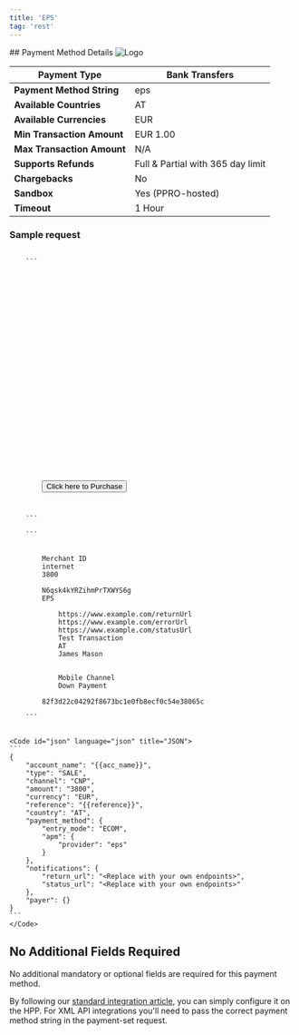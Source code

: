 ```yaml
---
title: 'EPS'
tag: 'rest'
---
```

        
<div className="flex justify-between items-baseline">
    ## Payment Method Details
    <img alt="Logo" style={{maxWidth: "150px"}} src="/sites/default/files/migrated_images/assets/images/apms/eps.png" />
</div>

| **Payment Type**           | Bank Transfers                    |
| -------------------------- | --------------------------------- |
| **Payment Method String**  | eps                               |
| **Available Countries**    | AT                                |
| **Available Currencies**   | EUR                               |
| **Min Transaction Amount** | EUR 1.00                          |
| **Max Transaction Amount** | N/A                               |
| **Supports Refunds**       | Full & Partial with 365 day limit |
| **Chargebacks**            | No                                |
| **Sandbox**                | Yes (PPRO-hosted)                 |
| **Timeout**                | 1 Hour                            |

### Sample request
<CodeGroup>
	<Code id="html" language="markup" title="HTML POST (HPP)" active>
	```
	<form method="POST" action="https://pay.sandbox.realexpayments.com/pay">
		<input type="hidden" name="TIMESTAMP" value ="{{ timestamp }}">
		<input type="hidden" name="MERCHANT_ID" value ="{{merchantId}}">
		<input type="hidden" name="ACCOUNT" value ="internet">
		<input type="hidden" name="ORDER_ID" value ="20230202110644-63db994455de7">
		<input type="hidden" name="AMOUNT" value ="3800">
		<input type="hidden" name="CURRENCY" value ="EUR">
		<input type="hidden" name="SHA1HASH" value ="709eb5aad844533ea5130d3ab8ea224b6d8c1905">
		<input type="hidden" name="AUTO_SETTLE_FLAG" value ="1">
		<input type="hidden" name="HPP_VERSION" value ="2">
		<input type="hidden" name="HPP_CUSTOMER_COUNTRY" value ="AT">
		<input type="hidden" name="HPP_CUSTOMER_FIRSTNAME" value ="James">
		<input type="hidden" name="HPP_CUSTOMER_LASTNAME" value ="Mason">
		<input type="hidden" name="MERCHANT_RESPONSE_URL" value ="https://www.example.com/statusUrl">
		<input type="hidden" name="HPP_TX_STATUS_URL" value ="https://www.example.com/statusUrl">
		<input type="hidden" name="HPP_ADDRESS_MATCH_INDICATOR" value ="false">
		<input type="hidden" name="HPP_BILLING_STREET1" value ="Flat 123">
		<input type="hidden" name="HPP_BILLING_CITY" value ="Halifax">
		<input type="hidden" name="HPP_BILLING_POSTALCODE" value ="E77 4QJ">
		<input type="hidden" name="HPP_BILLING_COUNTRY" value ="826">
		<input type="hidden" name="HPP_LANG" value ="EN">
		<input type="hidden" name="HPP_CHALLENGE_REQUEST_INDICATOR" value ="NO_PREFERENCE">
		<input type="hidden" name="HPP_CUSTOMER_EMAIL" value ="james.mason@example.com">
		<input type="hidden" name="COMMENT1" value="Mobile Channel">
		<input type="hidden" name="COMMENT2" value="Down Payment">
		<input type="hidden" name="CARD_PAYMENT_BUTTON" value="Pay Now">
		<input type="submit" value="Click here to Purchase">
	</form>
	```
	</Code>
	<Code id="xml" title="XML" language="markup">
	```
	<?xml version='1.0' encoding='UTF-8'?>			
	<request type='payment-set' timestamp='{{timestamp}}'>			
		<merchantid>Merchant ID</merchantid>		
		<account>internet</account>		
		<amount currency='EUR'>3800</amount>		
		<autosettle flag='1' />		
		<orderid>N6qsk4kYRZihmPrTXWYS6g</orderid>		
		<paymentmethod>EPS</paymentmethod>		
		<paymentmethoddetails>		
			<returnurl>https://www.example.com/returnUrl</returnurl>	
			<errorurl>https://www.example.com/errorUrl</errorurl>	
			<statusupdateurl>https://www.example.com/statusUrl</statusupdateurl>	
			<descriptor>Test Transaction</descriptor>	
			<country>AT</country>	
			<accountholdername>James Mason</accountholdername>			
		</paymentmethoddetails>		
		<comments>		
			<comment id='1'>Mobile Channel</comment>	
			<comment id='2'>Down Payment</comment>	
		</comments>		
		<sha1hash>82f3d22c04292f8673bc1e0fb8ecf0c54e38065c</sha1hash>		
	</request>
	```
	</Code>

	<Code id="json" language="json" title="JSON">
	```
	{                        
		"account_name": "{{acc_name}}",                
		"type": "SALE",                
		"channel": "CNP",                
		"amount": "3800",                
		"currency": "EUR",                
		"reference": "{{reference}}",                
		"country": "AT",                
		"payment_method": {                
			"entry_mode": "ECOM",        
			"apm": {        
				"provider": "eps"
			}        
		},                
		"notifications": {                
			"return_url": "<Replace with your own endpoints>",                
			"status_url": "<Replace with your own endpoints>"                
		},                
		"payer": {}                
	}
	```
	</Code>
</CodeGroup>

## No Additional Fields Required

No additional mandatory or optional fields are required for this payment method.  

By following our [standard integration article](/ecommerce/payment-methods), you can simply configure it on the HPP. For XML API integrations you'll need to pass the correct payment method string in the payment-set request.